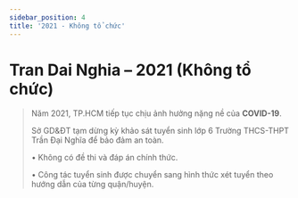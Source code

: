 ```yaml
---
sidebar_position: 4
title: '2021 - Không tổ chức'
---
```


# Tran Dai Nghia – 2021 (Không tổ chức)

> Năm 2021, TP.HCM tiếp tục chịu ảnh hưởng nặng nề của **COVID-19**.
> 
> Sở GD&ĐT tạm dừng kỳ khảo sát tuyển sinh lớp 6 Trường THCS-THPT Trần Đại Nghĩa để bảo đảm an toàn.
>
> • Không có đề thi và đáp án chính thức.
> 
> • Công tác tuyển sinh được chuyển sang hình thức xét tuyển theo hướng dẫn của từng quận/huyện. 